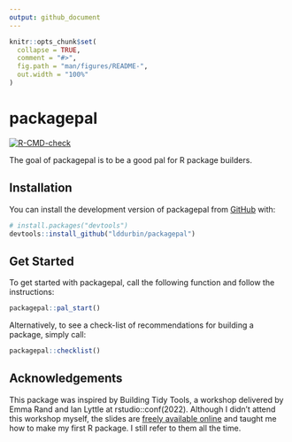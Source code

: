```yaml
---
output: github_document
---
```


<!-- README.md is generated from README.Rmd. Please edit that file -->

```r
knitr::opts_chunk$set(
  collapse = TRUE,
  comment = "#>",
  fig.path = "man/figures/README-",
  out.width = "100%"
)
```

# packagepal

<!-- badges: start -->
[![R-CMD-check](https://github.com/lddurbin/packagepal/actions/workflows/R-CMD-check.yaml/badge.svg)](https://github.com/lddurbin/packagepal/actions/workflows/R-CMD-check.yaml)
<!-- badges: end -->

The goal of packagepal is to be a good pal for R package builders.

## Installation

You can install the development version of packagepal from [GitHub](https://github.com/) with:

``` r
# install.packages("devtools")
devtools::install_github("lddurbin/packagepal")
```

## Get Started

To get started with packagepal, call the following function and follow the instructions:

```r
packagepal::pal_start()
```

Alternatively, to see a check-list of recommendations for building a package, simply call:

```r
packagepal::checklist()
```


## Acknowledgements

This package was inspired by Building Tidy Tools, a workshop delivered by Emma Rand and Ian Lyttle at rstudio::conf(2022). Although I didn't attend this workshop myself, the slides are [freely available online](https://rstudio-conf-2022.github.io/build-tidy-tools/) and taught me how to make my first R package. I still refer to them all the time.

